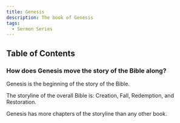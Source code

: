 ```yaml
---
title: Genesis
description: The book of Genesis
tags:
  - Sermon Series
---
```


## Table of Contents

<DocCardList title="All sermons in this series:" />

### How does Genesis move the story of the Bible along?

Genesis is the beginning of the story of the Bible. 

The storyline of the overall Bible is: Creation, Fall, Redemption, and Restoration.

Genesis has more chapters of the storyline than any other book. 

<Tabs>
  <TabItem label="Creation" value="creation" children="The world is created in Genesis 1 & 2." />
</Tabs>
